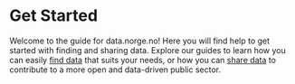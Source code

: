 # Get Started

Welcome to the guide for data.norge.no! Here you will find help to get started with finding and sharing data. Explore our guides to learn how you can easily [find data](/docs/finding-data) that suits your needs, or how you can [share data](/docs/sharing-data) to contribute to a more open and data-driven public sector.